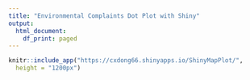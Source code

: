 ---
title: "Environmental Complaints Dot Plot with Shiny"
output:
  html_document:
    df_print: paged
---

```{r,echo=FALSE}
knitr::include_app("https://cxdong66.shinyapps.io/ShinyMapPlot/", 
  height = "1200px")
```




